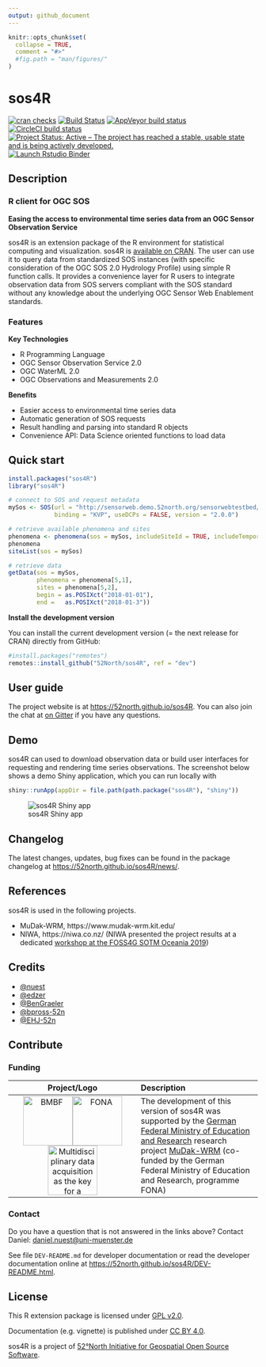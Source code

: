 ```yaml
---
output: github_document
---
```


<!-- README.md is generated from README.Rmd. Please edit that file!
     Also see the README guidelines at https://wiki.52north.org/Documentation/GitHubProjectDocumentation -->

```r
knitr::opts_chunk$set(
  collapse = TRUE,
  comment = "#>"
  #fig.path = "man/figures/"
)
```

# sos4R

<!-- badges: start -->
[![cran checks](https://cranchecks.info/badges/summary/sos4R)](https://cran.r-project.org/web/checks/check_results_sos4R.html) [![Build Status](https://travis-ci.org/52North/sos4R.png)](https://travis-ci.org/52North/sos4R)
[![AppVeyor build status](https://ci.appveyor.com/api/projects/status/github/52North/sos4R?branch=master&svg=true)](https://ci.appveyor.com/project/52North/sos4R)
[![CircleCI build status](https://circleci.com/gh/52North/sos4R.svg?style=svg)](https://circleci.com/gh/52North/sos4R)
[![Project Status: Active – The project has reached a stable, usable state and is being actively developed.](https://www.repostatus.org/badges/latest/active.svg)](https://www.repostatus.org/#active)
[![Launch Rstudio Binder](http://mybinder.org/badge_logo.svg)](https://mybinder.org/v2/gh/52North/sos4R/master?urlpath=rstudio)
<!-- badges: end -->

## Description

### R client for OGC SOS

**Easing the access to environmental time series data from an OGC Sensor Observation Service**

sos4R is an extension package of the R environment for statistical computing and visualization.
sos4R is [available on CRAN](https://CRAN.R-project.org/package=sos4R).
The user can use it to query data from standardized SOS instances (with specific consideration of the OGC SOS 2.0 Hydrology Profile) using simple R function calls.
It provides a convenience layer for R users to integrate observation data from SOS servers compliant with the SOS standard without any knowledge about the underlying OGC Sensor Web Enablement standards.

### Features

**Key Technologies**

- R Programming Language
- OGC Sensor Observation Service 2.0
- OGC WaterML 2.0
- OGC Observations and Measurements 2.0

**Benefits**

- Easier access to environmental time series data
- Automatic generation of SOS requests
- Result handling and parsing into standard R objects
- Convenience API: Data Science oriented functions to load data

## Quick start

```r
install.packages("sos4R")
library("sos4R")

# connect to SOS and request metadata
mySos <- SOS(url = "http://sensorweb.demo.52north.org/sensorwebtestbed/sos",
             binding = "KVP", useDCPs = FALSE, version = "2.0.0")

# retrieve available phenomena and sites
phenomena <- phenomena(sos = mySos, includeSiteId = TRUE, includeTemporalBBox = TRUE)
phenomena
siteList(sos = mySos)

# retrieve data
getData(sos = mySos,
        phenomena = phenomena[5,1],
        sites = phenomena[5,2],
        begin = as.POSIXct("2018-01-01"),
        end =   as.POSIXct("2018-01-3"))
```

**Install the development version**

You can install the current development version (= the next release for CRAN) directly from GitHub:

```r
#install.packages("remotes")
remotes::install_github("52North/sos4R", ref = "dev")
```

## User guide

The project website is at [https://52north.github.io/sos4R](https://52north.github.io/sos4R).
You can also join the chat at [on Gitter](https://gitter.im/52North/sos4R) if you have any questions.

## Demo

sos4R can used to download observation data or build user interfaces for requesting and rendering time series observations.
The screenshot below shows a demo Shiny application, which you can run locally with

```r
shiny::runApp(appDir = file.path(path.package("sos4R"), "shiny"))
```

![sos4R Shiny app](https://blog.52north.org/wp-content/uploads/sites/2/2020/04/sos4r-vignette-10-egu-2020_shiny-app.jpg)

## Changelog

The latest changes, updates, bug fixes can be found in the package changelog at [https://52north.github.io/sos4R/news/](https://52north.github.io/sos4R/news/).

## References

sos4R is used in the following projects. 
    
- MuDak-WRM, https://www.mudak-wrm.kit.edu/
- NIWA, https://niwa.co.nz/ (NIWA presented the project results at a dedicated [workshop at the FOSS4G SOTM Oceania 2019](https://2019.foss4g-oceania.org/schedule/2019-11-12?sessionId=NNWXKL))

## Credits

- [\@nuest](https://github.com/nuest)
- [\@edzer](https://github.com/edzer)
- [\@BenGraeler](https://github.com/BenGraeler)
- [\@bpross-52n](https://github.com/bpross-52n)
- [\@EHJ-52n](https://github.com/EHJ-52n)

## Contribute

### Funding

| Project/Logo | Description |
| :-------------: | :------------- |
| <a target="_blank" href="https://bmbf.de/"><img alt="BMBF" align="middle" width="100" src="https://raw.githubusercontent.com/52North/sos/develop/spring/views/src/main/webapp/static/images/funding/bmbf_logo_neu_eng.png"/></a><a target="_blank" href="https://www.fona.de/"><img alt="FONA" align="middle" width="100" src="https://raw.githubusercontent.com/52North/sos/develop/spring/views/src/main/webapp/static/images/funding/fona.png"/></a><a target="_blank" href="http://www.mudak-wrm.kit.edu/"><img alt="Multidisciplinary data acquisition as the key for a globally applicable water resource management (MuDak-WRM)" align="middle" width="100" src="https://raw.githubusercontent.com/52North/sos/develop/spring/views/src/main/webapp/static/images/funding/mudak_wrm_logo.png"/></a> | The development of this version of sos4R was supported by the <a target="_blank" href="https://www.bmbf.de/"> German Federal Ministry of Education and Research</a> research project <a target="_blank" href="http://www.mudak-wrm.kit.edu/">MuDak-WRM</a> (co-funded by the German Federal Ministry of Education and Research, programme FONA) |

### Contact

Do you have a question that is not answered in the links above? Contact Daniel: [daniel.nuest@uni-muenster.de](daniel.nuest@uni-muenster.de)

See file `DEV-README.md` for developer documentation or read the developer documentation online at [https://52north.github.io/sos4R/DEV-README.html](https://52north.github.io/sos4R/DEV-README.html).

## License

This R extension package is licensed under [GPL v2.0](https://tldrlegal.com/license/gnu-general-public-license-v2).

Documentation (e.g. vignette) is published under [CC BY 4.0](http://creativecommons.org/licenses/by/4.0/).

sos4R is a project of [52°North Initiative for Geospatial Open Source Software](https://52north.org).
